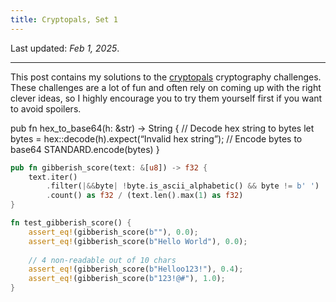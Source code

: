 ```yaml
---
title: Cryptopals, Set 1
---
```

Last updated: _Feb 1, 2025_.

---

This post contains my solutions to the [cryptopals](https://cryptopals.com)
cryptography challenges. These challenges are a lot of fun and often rely on
coming up with the right clever ideas, so I highly encourage you to try them
yourself first if you want to avoid spoilers.


pub fn hex_to_base64(h: &str) -> String {
    // Decode hex string to bytes
    let bytes = hex::decode(h).expect("Invalid hex string");
    // Encode bytes to base64
    STANDARD.encode(bytes)
}


<div class="literate-block">
<div class="code-main">
```rust
pub fn gibberish_score(text: &[u8]) -> f32 {
    text.iter()
        .filter(|&&byte| !byte.is_ascii_alphabetic() && byte != b' ')
        .count() as f32 / (text.len().max(1) as f32)
}
```
</div>

<div class="code-test">
```rust
fn test_gibberish_score() {
    assert_eq!(gibberish_score(b""), 0.0);
    assert_eq!(gibberish_score(b"Hello World"), 0.0);
    
    // 4 non-readable out of 10 chars
    assert_eq!(gibberish_score(b"Helloo123!"), 0.4); 
    assert_eq!(gibberish_score(b"123!@#"), 1.0);
}
```
</div>
</div>